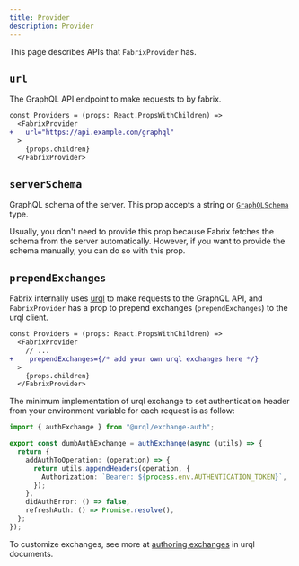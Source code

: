 ```yaml
---
title: Provider
description: Provider
---
```


This page describes APIs that `FabrixProvider` has.

## `url`

The GraphQL API endpoint to make requests to by fabrix.

```diff lang="tsx"
const Providers = (props: React.PropsWithChildren) =>
  <FabrixProvider
+   url="https://api.example.com/graphql"
  >
    {props.children}
  </FabrixProvider>
```

## `serverSchema`

<OptionalBadge />

GraphQL schema of the server. This prop accepts a string or [`GraphQLSchema`](https://graphql.org/graphql-js/type/#graphqlschema) type.

Usually, you don't need to provide this prop because Fabrix fetches the schema from the server automatically. 
However, if you want to provide the schema manually, you can do so with this prop.

## `prependExchanges`

<OptionalBadge />

Fabrix internally uses [urql](https://github.com/urql-graphql/urql) to make requests to the GraphQL API, and `FabrixProvider` has a prop to prepend exchanges (`prependExchanges`) to the urql client.

```diff lang="tsx"
const Providers = (props: React.PropsWithChildren) =>
  <FabrixProvider
    // ...
+    prependExchanges={/* add your own urql exchanges here */}
  >
    {props.children}
  </FabrixProvider>
```

The minimum implementation of urql exchange to set authentication header from your environment variable for each request is as follow:

```ts
import { authExchange } from "@urql/exchange-auth";

export const dumbAuthExchange = authExchange(async (utils) => {
  return {
    addAuthToOperation: (operation) => {
      return utils.appendHeaders(operation, {
        Authorization: `Bearer: ${process.env.AUTHENTICATION_TOKEN}`,
      });
    },
    didAuthError: () => false,
    refreshAuth: () => Promise.resolve(),
  };
});
```

To customize exchanges, see more at [authoring exchanges](https://commerce.nearform.com/open-source/urql/docs/advanced/authoring-exchanges/) in urql documents.
